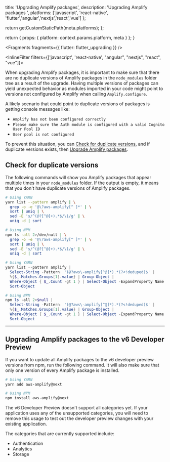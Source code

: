 
  title: 'Upgrading Amplify packages',
  description: 'Upgrading Amplify packages ',
  platforms: ['javascript', 'react-native', 'flutter','angular','nextjs','react','vue'] 
};

  return getCustomStaticPath(meta.platforms);
};

  return {
    props: {
      platform: context.params.platform,
      meta
    }
  };
}


<Fragments fragments={{ flutter: flutter_upgrading }} />

<InlineFilter filters={['javascript',  'react-native', "angular", "nextjs", "react", "vue"]}>

When upgrading Amplify packages, it is important to make sure that there are no duplicate versions of Amplify packages in the `node_modules` folder tree as a result of the upgrade. Having multiple versions of packages can yield unexpected behavior as modules imported in your code might point to versions not configured by Amplify when calling `Amplify.configure`.

A likely scenario that could point to duplicate versions of packages is getting console messages like:

- `Amplify has not been configured correctly`
- `Please make sure the Auth module is configured with a valid Cognito User Pool ID`
- `User pool is not configured`

To prevent this situation, you can [Check for duplicate versions](#check-for-duplicate-versions), and if duplicate versions exists, then [Upgrade Amplify packages](#upgrade-amplify-packages).

## Check for duplicate versions

The following commands will show you Amplify packages that appear multiple times in your `node_modules` folder. If the output is empty, it means that you don't have duplicate versions of Amplify packages.

<BlockSwitcher>

<Block name="Mac and Linux">

```sh
# Using YARN
yarn list --pattern amplify | \
  grep -o -e '@\?aws-amplify[^ ]*' | \
  sort | uniq | \
  sed -E 's/^(@?[^@]+).*$/\1/g' | \
  uniq -d | sort
```

```sh
# Using NPM
npm ls -all 2>/dev/null | \
  grep -o -e '@\?aws-amplify[^ ]*' | \
  sort | uniq | \
  sed -E 's/^(@?[^@]+).*$/\1/g' | \
  uniq -d | sort
```

</Block>

<Block name="Windows (PowerShell)">

```powershell
# Using YARN
yarn list --pattern amplify |
  Select-String -Pattern  '(@?aws\-amplify[^@]*).*(?<!deduped)$' |
  %{$_.Matches.Groups[1].value} | Group-Object |
  Where-Object { $_.Count -gt 1 } | Select-Object -ExpandProperty Name |
  Sort-Object
```

```powershell
# Using NPM
npm ls -all 2>$null |
  Select-String -Pattern  '(@?aws\-amplify[^@]*).*(?<!deduped)$' |
  %{$_.Matches.Groups[1].value} | Group-Object |
  Where-Object { $_.Count -gt 1 } | Select-Object -ExpandProperty Name |
  Sort-Object
```

</Block>

</BlockSwitcher>

---

## Upgrading Amplify packages to the v6 Developer Preview

If you want to update all Amplify packages to the v6 developer preview versions from npm, run the following command. It will also make sure that only one version of every Amplify package is installed.

```sh
# Using YARN
yarn add aws-amplify@next
```

```sh
# Using NPM
npm install aws-amplify@next
```

The v6 Developer Preview doesn't support all categories yet. If your application uses any of the unsupported categories, you will need to remove this usage to test out the developer preview changes with your existing application.

The categories that are currently supported include:

- Authentication
- Analytics
- Storage

</InlineFilter>

